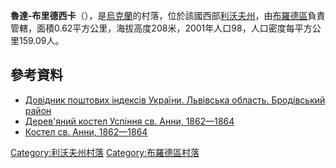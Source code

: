 {{coord|50|5|25|N|24|56|7|E|scale:100000|display=title}}

'''魯達-布里德西卡'''（{{lang-uk|Руда-Брідська}}），是[[烏克蘭|烏克蘭]]的村落，位於該國西部[[利沃夫州|利沃夫州]]，由[[布羅德區|布羅德區]]負責管轄，面積0.62平方公里，海拔高度208米，2001年人口98，人口密度每平方公里159.09人。

==參考資料==
*[http://www.uaidx.com/13/281/index Довідник поштових індексів України. Львівська область. Бродівський район] {{Wayback|url=http://www.uaidx.com/13/281/index |date=20160202002802 }}
* [https://web.archive.org/web/20120901070641/http://decerkva.org.ua/kostely.html Дерев'яний костел Успіння св. Анни, 1862—1864]
* [http://www.derev.org.ua/lvivska/ruda-bridska.htm Костел св. Анни, 1862—1864] {{Wayback|url=http://www.derev.org.ua/lvivska/ruda-bridska.htm |date=20210430071731 }}

{{DEFAULTSORT:Руда-Брідська}}
[[Category:利沃夫州村落|Category:利沃夫州村落]]
[[Category:布羅德區村落|Category:布羅德區村落]]


{{Lviv-geo-stub}}